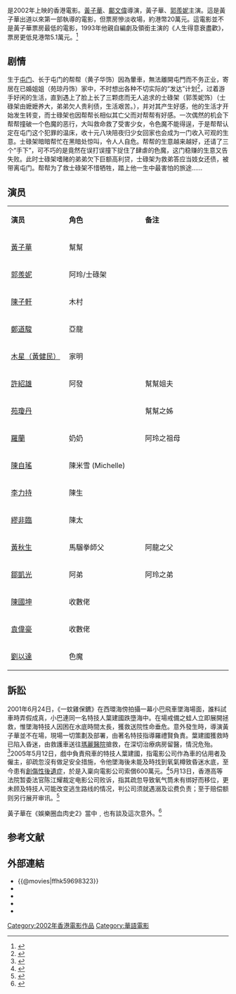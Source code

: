 {{Infobox film
| name                          = 一蚊雞保鑣 
| original_name <!-- 英文名 --> = ''{{lang|en|Fighting to Survive }}''
| director<!-- 导演 -->         = [[黃子華|黃子華]] <br> [[鄺文偉|鄺文偉]]
| producer <!-- 監製 -->        = 黃子華 <br> 鄺文偉
| writer  <!-- 编剧 -->         = 王志輝 <br> 黃子華 <br> 鄺文偉
| starring <!-- 主演 -->        = [[黃子華|黃子華]]<br> [[郭羨妮|郭羨妮]]
| music <!-- 配乐 -->           = 陳浩然 <br> 李隆基
| cinematography <!-- 摄影 -->  = 張東亮   
| editing <!-- 剪接 -->         = 麥子善  
| released  <!-- 上映日期 -->   = {{HKG}}：{{Film date|2002|1|31}}
| runtime  <!-- 片长时间 -->    = 93分钟
| country  <!-- 产地 -->        = {{香港電影產地}}
| language                      = 粤语
| budget  <!-- 预算花费 -->     =  
| gross  <!-- 票房 -->          = 218,820港元
| imdb_id                       = tt0440952
}}
{{engname|《一蚊雞保鑣》|''Fighting to Survive''}}是2002年上映的香港電影。[[黃子華|黃子華]]、[[鄺文偉|鄺文偉]]導演，黃子華、[[郭羨妮|郭羨妮]]主演。這是黃子華出道以來第一部執導的電影，但票房慘淡收場，約港幣20萬元。這電影並不是黃子華票房最低的電影，1993年他親自編劇及領銜主演的《人生得意衰盡歡》，票房更低見港幣5.1萬元。<ref>{{cite news |title=黃子華自嘲：衰到呢，人生最低票房5萬元 |publisher=明報 |date=2018-02-20 |url=https://news.mingpao.com/pns/%E5%A8%9B%E6%A8%82/article/20180220/s00016/1519063141463/%E9%BB%83%E5%AD%90%E8%8F%AF%E8%87%AA%E5%98%B2-%E8%A1%B0%E5%88%B0%E5%91%A2-%E4%BA%BA%E7%94%9F%E6%9C%80%E4%BD%8E%E7%A5%A8%E6%88%BF5%E8%90%AC |accessdate=2019-01-18 |archive-date=2019-04-17 |archive-url=https://web.archive.org/web/20190417215722/https://news.mingpao.com/pns/%e5%a8%9b%e6%a8%82/article/20180220/s00016/1519063141463/%e9%bb%83%e5%ad%90%e8%8f%af%e8%87%aa%e5%98%b2-%e8%a1%b0%e5%88%b0%e5%91%a2-%e4%ba%ba%e7%94%9f%e6%9c%80%e4%bd%8e%e7%a5%a8%e6%88%bf5%e8%90%ac |dead-url=no }}</ref>

== 剧情 ==
生于[[屯门|屯门]]、长于屯门的帮帮（黄子华饰）因為暈車，無法離開屯門而不务正业，寄居在已婚姐姐（苑琼丹饰）家中，不时想出各种不切实际的“发达”计划<ref name=hk01_2018>{{Cite web |url=https://www.hk01.com/%E9%9B%BB%E5%BD%B1/159636/-%E9%BB%83%E5%AD%90%E8%8F%AF-%E4%B8%80%E8%9A%8A%E9%9B%9E%E4%BF%9D%E9%91%A3-%E7%AC%91%E5%BE%97%E6%9C%89%E5%85%A7%E6%B6%B5-%E5%96%9C%E5%8A%87%E8%81%AF%E4%B9%98%E7%A4%BE%E6%9C%83%E9%A2%A8%E5%8C%96%E6%A1%88%E6%88%90%E7%B6%93%E5%85%B8 |title=【黃子華】《一蚊雞保鑣》笑得有內涵　喜劇聯乘社會風化案成經典|publisher=香港01 |date=2018-02-14}}</ref>，过着游手好闲的生活，直到遇上了脸上长了三颗痣而无人追求的士碌架（郭羡妮饰）（士碌架由嬷嬷养大，弟弟欠人贵利债，生活艰苦。），并对其产生好感，他的生活才开始发生转变，而士碌架也因帮帮长相似其亡父而对帮帮有好感。一次偶然的机会下帮帮撞破一个色魔的恶行，大叫救命救了受害少女，令色魔不能得逞，于是帮帮认定在屯门这个犯罪的温床，收十元八块陪夜归少女回家也会成为一门收入可观的生意。士碌架暗暗帮忙在黑暗处惊叫，令人人自危。帮帮的生意越来越好，还请了三个“手下”，可不巧的是竟然在误打误撞下捉住了肆虐的色魔，这门稳赚的生意又告失败。此时士碌架嗜赌的弟弟欠下巨额高利贷，士碌架为救弟答应当妓女还债，被带离屯门。帮帮为了救士碌架不惜牺牲，踏上他一生中最害怕的旅途……

== 演员 ==
{|class="wikitable " width="60%"
|- style="background:cornflowerblue; color:white" align=center
|style="width:10%"|'''演员'''||style="width:10%"|'''角色'''||style="width:15%"|'''备注'''
|-
| [[黃子華|黃子華]]   || 幫幫 || 
|-
| [[郭羨妮|郭羨妮]]   || 阿玲/士碌架 || 
|-
| [[陳子軒|陳子軒]]   || 木村  || 
|-
| [[鄭道駿|鄭道駿]]   || 亞龍  || 
|-
| [[木星（黃健民）|木星（黃健民）]]   || 家明  || 
|-
| [[許紹雄|許紹雄]]   ||  阿發  || 幫幫姐夫
|-
| [[苑瓊丹|苑瓊丹]]   ||     || 幫幫之姊
|-
| [[羅蘭_(香港)|羅蘭]]   ||  奶奶   || 阿玲之祖母
|-
| [[陳自瑤|陳自瑤]]   ||  陳米雪 (Michelle)|| 
|-
| [[李力持|李力持]]  || 陳生  || 
|-
| [[繆非臨|繆非臨]]   ||  陳太  || 
|-
| [[黃秋生|黃秋生]]   ||  馬騮拳師父  || 阿龍之父
|-
| [[鄒凱光|鄒凱光]]  || 阿弟  ||  阿玲之弟
|-
| [[陳國坤|陳國坤]] || 收數佬   ||  
|-
| [[袁偉豪|袁偉豪]] ||  收數佬  ||
|-
| [[劉以達|劉以達]] || 色魔 || 
|}

==訴訟==
2001年6月24日，《一蚊雞保鑣》在西環海傍拍攝一幕小巴飛車墜海場面，誰料試車時弄假成真，小巴連同一名特技人葉建國跌墮海中。在場戒備之蛙人立即展開拯救，惟墜海特技人因困在水底時間太長，獲救送院性命垂危。意外發生時，導演黃子華並不在場，現場一切策劃及部署，由著名特技指導羅禮賢負責。葉建國獲救時已陷入昏迷，由救護車送往[[瑪麗醫院|瑪麗醫院]]搶救，在深切治療病房留醫，情況危殆。<ref>{{cite news|url=https://std.stheadline.com/archive/fullstory.asp?year1=2001&month1=6&day1=24&month2=6&day2=24&id=20010624a05|title=特 技 人 飛 車 墮 海 命 危|date=2001年6月24日|newspaper=[[星島日報|星島日報]]}}</ref>2005年5月12日，戲中負責飛車的特技人葉建國，指電影公司作為車的佔用者及僱主，卻疏忽沒有做足安全措施，令他墜海後未能及時找到氧氣樽致昏迷水底，至今患有[[PTSD|創傷性後遺症]]，於是入稟向電影公司索償600萬元。<ref>{{cite news|url=http://paper.wenweipo.com/2005/05/12/HK0505120068.htm|date=2005年5月12日|title=特技人受創索償600萬|newspaper=[[文汇报_(香港)|文匯報]]|accessdate=2020年1月17日|archive-date=2009年6月26日|archive-url=https://web.archive.org/web/20090626030020/http://paper.wenweipo.com/2005/05/12/HK0505120068.htm|dead-url=no}}</ref>5月13日，香港高等法院暂委法官陈江耀裁定电影公司败诉，指其疏忽导致氧气筒未有绑好而移位，更未顾及特技人可能改变逃生路线的情况，判公司须就遇溺及讼费负责；至于赔偿额则另行展开审讯。<ref>{{cite news|url=http://news.sina.com.cn/c/2005-05-14/11205886454s.shtml|title=亡命飞车堕海重创 特技人向电影公司索偿胜诉|date=2005年5月14日|newspaper=[[新浪|新浪]]}}</ref>

黃子華在《娛樂圈血肉史2》當中﹐也有談及這次意外。<ref>{{cite news|url=https://www.hk01.com/%E5%8D%B3%E6%99%82%E5%A8%9B%E6%A8%82/219984/%E7%89%B9%E6%8A%80%E4%BA%BA-%E9%BB%83%E5%AD%90%E8%8F%AF%E9%80%8F%E9%9C%B2%E6%9B%BE%E5%B7%AE%E9%BB%9E%E8%AA%A4%E6%AE%BA%E7%89%B9%E6%8A%80%E4%BA%BA-%E6%B5%B7%E4%B8%AD%E6%9A%88%E8%B6%B330%E5%88%86%E9%90%98%E5%86%87%E4%BA%BA%E7%90%86|title=【特技人】黃子華透露曾差點誤殺特技人　海中暈足30分鐘冇人理|author=黃梓恒|date=2018年8月7日|newspaper=[[香港01|香港01]]}}</ref>

==参考文献==
{{reflist}}

== 外部連結 ==
*{{@movies|ffhk59698323}}
*{{hkmdb title|9869}}
*{{mtime|36450}}
*{{douban}}
*{{imdb title|0440952}}
{{黃子華}}
[[Category:2002年香港電影作品|Category:2002年香港電影作品]]
[[Category:華語電影|Category:華語電影]]